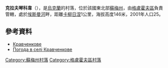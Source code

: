 {{coord|51|36|37|N|33|56|45|E|scale:100000_region:UA|display=title}}

'''克拉夫琴科韋'''（{{lang-uk|Кравченкове}}），是[[烏克蘭|烏克蘭]]的村落，位於該國東北部[[蘇梅州|蘇梅州]]，由[[格盧霍夫區|格盧霍夫區]]負責管轄，處於[[埃斯曼河|埃斯曼河]]畔，距離[[卡柳日涅_(格盧霍夫區)|卡柳日涅]]1公里，海拔高度146米，2001年人口25。

==參考資料==
* [http://w1.c1.rada.gov.ua/pls/z7502/A005?rdat1=02.02.2010&rf7571=28938 Кравченкове]{{dead link|date=2017年11月 |bot=InternetArchiveBot |fix-attempted=yes }}
* [http://weather.in.ua/ua/symskaja/11910 Погода в селі Кравченкове]{{Wayback|url=http://weather.in.ua/ua/symskaja/11910 |date=20111219215429 }}

{{DEFAULTSORT:Кравченкове}}

[[Category:蘇梅州村落|Category:蘇梅州村落]]
[[Category:格盧霍夫區村落|Category:格盧霍夫區村落]]


{{Sumy-geo-stub}}